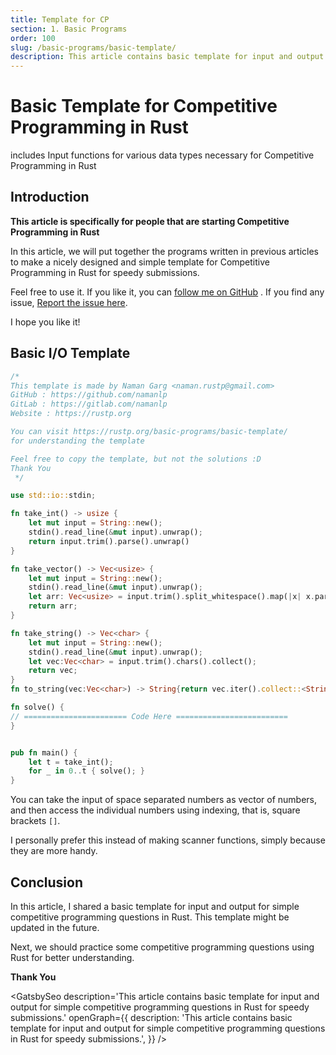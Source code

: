 ```yaml
---
title: Template for CP
section: 1. Basic Programs
order: 100
slug: /basic-programs/basic-template/
description: This article contains basic template for input and output for simple competitive programming questions in Rust for speedy submissions.
---
```


# Basic Template for Competitive Programming in Rust
includes Input functions for various data types necessary for Competitive Programming in Rust

## Introduction

**This article is specifically for people that are starting Competitive Programming in Rust**

In this article, we will put together the programs written in previous articles to make a nicely designed and simple template for Competitive Programming in Rust for speedy submissions.

Feel free to use it. If you like it, you can [follow me on GitHub](https://github.com/namanlp) . If you find any issue, [Report the issue here](https://github.com/namanlp/rustp).

I hope you like it!

## Basic I/O Template

```rust
/*
This template is made by Naman Garg <naman.rustp@gmail.com>
GitHub : https://github.com/namanlp
GitLab : https://gitlab.com/namanlp
Website : https://rustp.org

You can visit https://rustp.org/basic-programs/basic-template/
for understanding the template

Feel free to copy the template, but not the solutions :D
Thank You
 */

use std::io::stdin;

fn take_int() -> usize {
    let mut input = String::new();
    stdin().read_line(&mut input).unwrap();
    return input.trim().parse().unwrap()
}

fn take_vector() -> Vec<usize> {
    let mut input = String::new();
    stdin().read_line(&mut input).unwrap();
    let arr: Vec<usize> = input.trim().split_whitespace().map(|x| x.parse().unwrap()).collect();
    return arr;
}

fn take_string() -> Vec<char> {
    let mut input = String::new();
    stdin().read_line(&mut input).unwrap();
    let vec:Vec<char> = input.trim().chars().collect();
    return vec;
}
fn to_string(vec:Vec<char>) -> String{return vec.iter().collect::<String>();}

fn solve() {
// ======================= Code Here =========================
}


pub fn main() {
    let t = take_int();
    for _ in 0..t { solve(); }
}
```

You can take the input of space separated numbers as vector of numbers, and then access the individual numbers using indexing, that is, square brackets `[]`.

I personally prefer this instead of making scanner functions, simply because they are more handy.

## Conclusion

In this article, I shared a basic template for input and output for simple competitive programming questions in Rust. This template might be updated in the future.

Next, we should practice some competitive programming questions using Rust for better understanding.

**Thank You**


<GatsbySeo
    description='This article contains basic template for input and output for simple competitive programming questions in Rust for speedy submissions.'
    openGraph={{
        description: 'This article contains basic template for input and output for simple competitive programming questions in Rust for speedy submissions.',
    }}
/>

